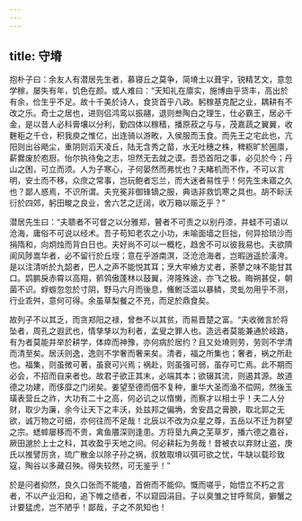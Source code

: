 ```yaml
---
---
---
```

title: 守塉
---




抱朴子曰：余友人有潜居先生者，慕寝丘之莫争，简塉土以葺宇，锐精艺文，意忽学稼，屡失有年，饥色在颜。或人难曰：“天知礼在廪实，施博由乎货丰，高出於有余，俭生乎不足。故十千美於诗人，食货首乎八政。躬稼基克配之业，耦耕有不改之乐。奇士之居也，进则侣鸿鸾以振翮，退则叁陶白之理生，仕必霸王，居必千金，是以昔人必科膏壤以分利，勤四体以稼穑，播原菽之与与，茂嘉蔬之翼翼，收麰秬之千仓，积我庾之惟亿，出连骑以游畋，入侯服而玉食。而先王之宅此也，亢阳则出谷飏尘，重阴则滔天凌丘，陆无含秀之苗，水无吐穗之株，稗粝旷於圌廪，薪爨废於庖厨。怡尔执待兔之志，坦然无去就之谟。吾恐首阳之事，必见於今；丹山之困，可立而须。人为子寒心，子何晏然而弗忧也？夫睹机而不作，不可以言明，安土而不移，众庶之常事，岂玩鲍者忘兰，而大迷者易性乎！何先生未寤之久也？鄙人惑焉，不识所谓。夫兖冕非御锋镝之服，典诰非救饥寒之具也。胡不眎沃衍於四郊，躬田畯之良业，舍六艺之迂阔，收万箱以赈乏乎？”

潜居先生曰：“夫聩者不可督之以分雅郑，瞽者不可责之以别丹漆，井蛙不可语以沧海，庸俗不可说以经术。吾子苟知老农之小功，未喻面墙之巨拙，何异拾琐沙而捐隋和，向炯烛而背白日也。夫好尚不可以一概杚，趋舍不可以彼我易也。夫欲隮阆风陟嵩华者，必不留行於丘垤；意在乎游南溟，泛沧沧海者，岂暇逍遥於潢洿。是以注清听於九韶者，巴人之声不能悦其耳；烹大牢飨方丈者，荼蓼之味不能甘其口。鹍鹏戾赤霄以高翔，鹡鸰傲蓬林以鼓翼，洿隆殊途，亦飞之极。晦朔甚促，朝菌不识。蜉蝣忽忽於寸阴，野马六月而後息，鯈鲋泛滥以暴鳞，灵虬勿用乎不测，行业乖舛，意何可得。余虽草梨餐之不充，而足於鼎食矣。

故列子不以其乏，而贪郑阳之禄，曾叁不以其贫，而易晋楚之富。“夫收微言於将坠者，周孔之遐武也，情孳孳以为利者，孟叟之罪人也。造远者莫能兼通於岐路，有为者莫能并举於耕学，体瘁而神豫，亦何病於居约？且又处塉则劳，劳则不学清而清至矣。居沃则逸，逸则不学奢而奢来矣。清者，福之所集也；奢者，祸之所赴也。福集，则虽微可著，虽衰可兴焉；祸赴，则虽强可弱，虽存可亡焉。此不期而必会，不招而自来者也。故君子欲正其末，必端其本；欲辍其流，则遏其源。故道德之功建，而侈靡之门闭矣。姜望至德而佃不复种，重华大圣而渔不偿网，然後玉璜表营丘之祚，大功有二十之高，何必讥之以惰懒，而察才以相士乎！夫二人分财，取少为廉，余今让天下之丰沃，处兹邦之偏埆，舍安昌之膏腴，取北郭之无欲，诚万物之可细，亦何往而不足哉！北辰以不改为众星之尊，五岳以不迁为群望之宗。蟋蟀屡移而不贵，禽鱼餍深则逢患。方将垦九典之芜草岁，播六德之嘉谷，厥田邈於上士之科，其收盈乎天地之间。何必耕耘为务哉！昔被衣以弃财止盗，庚氏以推譬厉贪，琉广散金以除子孙之祸，叔敖取塉以弭可欲之忧，牛缺以载珍致寇，陶谷以多藏召殃。得失较然，可无鉴乎！”

於是问者抑然，良久口张而不能嗑，首俯而不能仰。慨而嗟乎，始悟立不朽之言者，不以产业汨和，追下帷之绩者，不以窥园涓目。子以臭雏之甘呼鸳凤，擗蟹之计要猛虎，岂不陋乎！鄙哉，子之不夙知也！
